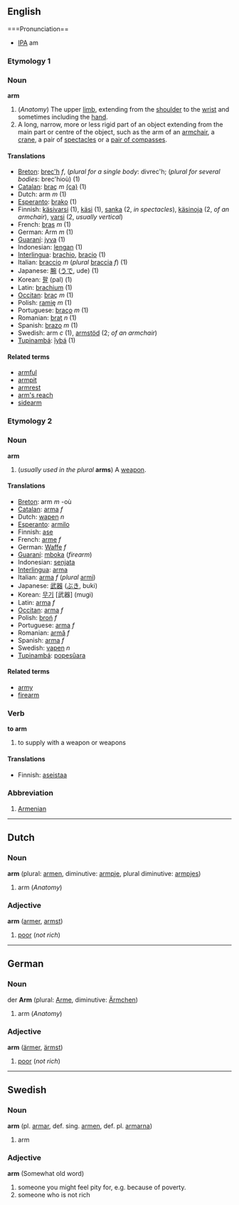 ==English==
===Pronunciation==
*[[IPA]] am
===Etymology 1===
===Noun===
'''arm'''

# (''Anatomy'') The upper [[limb]], extending from the [[shoulder]] to the [[wrist]] and sometimes including the [[hand]].
# A long, narrow, more or less rigid part of an object extending from the main part or centre of the object, such as the arm of an [[armchair]], a [[crane]], a pair of [[spectacles]] or a [[pair of compasses]].

====Translations====
*[[Breton]]: [[brec'h]] ''f'', (''plural for a single body'': divrec'h; (''plural for several bodies'': brec'hioù) (1)
*[[Catalan]]: [[braç]] ''m'' [[:ca:braç|(ca)]] (1)
*Dutch: arm ''m'' (1)
*[[Esperanto]]: [[brako]] (1)
*Finnish: [[käsivarsi]] (1), [[käsi]] (1), [[sanka]] (2, ''in spectacles''), [[käsinoja]] (2, ''of an armchair''), [[varsi]] (2, ''usually vertical'')
*French: [[bras]] ''m'' (1)
*German: Arm ''m'' (1)
*[[Guaraní]]: [[jyva]] (1)
*Indonesian: [[lengan]] (1)
*[[Interlingua]]: [[brachio]], [[bracio]] (1)
*Italian: [[braccio]] ''m'' (''plural'' [[braccia]] ''f'') (1)
*Japanese: [[腕]] ([[うで]], ude) (1)
*Korean: [[팔]] (pal) (1)
*Latin: [[brachium]] '' '' (1)
*[[Occitan]]: [[braç]] ''m'' (1)
*Polish: [[ramię]] ''m'' (1)
*Portuguese: [[braço]] ''m'' (1)
*Romanian: [[braţ]] ''n'' (1)
*Spanish: [[brazo]] ''m'' (1)
*Swedish: arm ''c'' (1), [[armstöd]] (2; ''of an armchair'')
*[[Tupinambá]]: [[îybá]] (1)

====Related terms====
*[[armful]]
*[[armpit]]
*[[armrest]]
*[[arm's reach]]
*[[sidearm]]

===Etymology 2===
===Noun===
'''arm'''
# (''usually used in the plural'' '''arms''') A [[weapon]].

====Translations====
*[[Breton]]: arm ''m'' -où
*[[Catalan]]: [[arma]] ''f''
*Dutch: [[wapen]] ''n''
*[[Esperanto]]: [[armilo]]
*Finnish: [[ase]]
*French: [[arme]] ''f''
*German: [[Waffe]] ''f''
*[[Guaraní]]: [[mboka]] (''firearm'')
*Indonesian: [[senjata]]
*[[Interlingua]]: [[arma]]
*Italian: [[arma]] ''f'' (''plural'' [[armi]])
*Japanese: [[武器]] ([[ぶき]], buki)
*Korean: [[무기]] [武器] (mugi)
*Latin: [[arma]] ''f''
*[[Occitan]]: [[arma]] ''f''
*Polish: [[broń]] ''f''
*Portuguese: [[arma]] ''f''
*Romanian: [[armă]] ''f''
*Spanish: [[arma]] ''f''
*Swedish: [[vapen]] ''n''
*[[Tupinambá]]: [[popesûara]]

====Related terms====
*[[army]]
*[[firearm]]

===Verb===
'''to arm'''

#to supply with a weapon or weapons

====Translations====
*Finnish: [[aseistaa]]

===Abbreviation===
#[[Armenian]]

----

==Dutch==
===Noun===
'''arm''' (plural: [[armen]], diminutive: [[armpje]], plural diminutive:  [[armpjes]])

#arm (''Anatomy'')

===Adjective===
'''arm''' ([[armer]], [[armst]])

#[[poor]] (''not rich'')

----
==German==
===Noun===
der '''Arm''' (plural: [[Arme]], diminutive: [[Ärmchen]])

#arm (''Anatomy'')

===Adjective===
'''arm''' ([[ärmer]], [[ärmst]])

#[[poor]] (''not rich'')

----
==Swedish==
===Noun===
'''arm''' (pl. [[armar]], def. sing. [[armen]], def. pl. [[armarna]])

# arm
===Adjective===
'''arm'''
(Somewhat old word)
# someone you might feel pity for, e.g. because of poverty.
# someone who is not rich